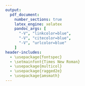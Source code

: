 ```yaml
---
output:
  pdf_document:
    number_sections: true
    latex_engine: xelatex
    pandoc_args: [
      "-V", "linkcolor=blue",
      "-V", "citecolor=blue",
      "-V", "urlcolor=blue"
    ]
header-includes:
  - \usepackage{fontspec}
  - \setmainfont{Times New Roman}
  - \usepackage{multicol}
  - \usepackage{ragged2e}
  - \usepackage{amsmath}
---
```


\title{\textbf{STOR 390: HOMEWORK 8}}
\author{\textbf{Riley Harper}}
\date{\textbf{\today}}
\maketitle


\renewcommand\abstractname{}
\renewcommand{\refname}{References in the Discussion}
\begin{abstract}
\textbf{Abstract:} This homework explores various aspects of data privacy and fairness in statistical analysis, integrating topics such as differential privacy and the ethical responsibilities surrounding data interpretation. By exploring the Randomized Response technique, we demonstrate its effectiveness in maintaining $\varepsilon$-differential privacy and protecting individual responses in sensitive surveys, where $\varepsilon = \ln(3)$. Additionally, we engage with regression models to control for confounding variables such as age and smoking status, illustrating how these factors can influence the outcomes in studies related to lung capacity.
\end{abstract}
\vspace{1em}
\begin{multicols}{2}

\section*{Question 1}
Prove that Randomized Response Differential Privacy is $\varepsilon-$differentially private. In particular, show that $\varepsilon = ln(3)$.  

The Randomized Response technique is a method used to protect the privacy of individuals in surveys, particularly for sensitive questions. The method involves the following steps,
\begin{enumerate}
    \item The respondent flips a fair coin.
    \item If the coin lands heads, they flip another coin,
    \begin{itemize}
        \item If the second coin lands heads, they answer ``Yes''.
        \item If the second coin lands tails, they answer ``No''.
    \end{itemize}
    \item If the coin lands tails, they answer truthfully.
\end{enumerate}

Let $f$ denote the true answer, where $f=1$ for ``Yes'' and $f=0$ for ``No''. The probability of responding  ``Yes'' ($Y=1$) is calculated as follows,
$$P[Y=1 \mid f=1] = \frac{1}{2} \cdot 1 + \frac{1}{2} \cdot \frac{1}{2} = \frac{3}{4}$$
$$P[Y=1 \mid f=0] = \frac{1}{2} \cdot 0 + \frac{1}{2} \cdot \frac{1}{2} = \frac{1}{4}$$

The definition of $\varepsilon$-differential privacy is given by,
$$\varepsilon := \ln\left(\frac{P[Y = y \mid f = 1]}{P[Y = y \mid f = 0]}\right)$$

If we let $y = 1$,
$$\varepsilon = \ln\left(\frac{P[Y = 1 \mid f = 1]}{P[Y = 1 \mid f = 0]}\right) = \ln\left(\frac{\frac{3}{4}}{\frac{1}{4}}\right) = \ln\left(3\right)$$

Therefore, the Randomized Response technique is $\varepsilon$-differentially private with $\varepsilon = \ln(3)$.

\section*{Question 2}
Recall the example of \textit{regressing out} a confounding variable we used in class.  Here, we established that not only is `age` related to lung capacity, but so too is `smoke`.  Interpret the model coefficients produced below, and in particular explain why including both `age` and `smoke` helps to control for confounding.  (\textit{Hint: This should involve interpreting your coefficients \textbf{marginally}.})

```r
library(mplot)
data(fev)

#see if smoking is related to age 
boxplotPlot <- boxplot(age~smoke, ylab = "AGE", xlab = "Smoke 0/1 No/Yes", data = fev)
correlation <- cor(fev$age, fev$fev)
cat("\n\\textbf{Correlation:} ", correlation, "\n")

#regress out your confounder 
mod <- lm(fev~age+smoke, data = fev)
# Generate summary and capture output
summaryOutput <- capture.output(print(summary(mod)))

# wrap text at specified width
wrap_text <- function(text, width) {
  wrapped_lines <- unlist(lapply(text, function(line) {
    strwrap(line, width = width, simplify = FALSE)
  }))
  return(wrapped_lines)
}

# apply text wrapping
wrapped_output <- wrap_text(summaryOutput, 45)  # Adjust width as needed for your column width
cat("\n\\textbf{Model Summary:}")
cat("\\begin{verbatim}")
cat(wrapped_output, sep = "\n")
cat("\\end{verbatim}")
```

\quad Including both `age' and `smoke' is essential for controlling the confounding effects these variables may have on lung capacity (FEV)-forced expiratory volume. Age is a primary determinant of lung capacity. Generally, lung capacity may increase in younger ages, peak, and then decline as part of the natural aging process. By including `age' in our regression, we adjust for these physiological changes with the aim of isolating the impact of other factors like smoking. Also, smoking status has been linked to lung health; smoking can significantly reduce lung capacity. Including this variable helps to quantify its impact on lung capacity while controlling for age differences among subjects. Including both `age' and `smoke' in the model allows us to mitigate the confounding influence one might have on the other. For example, if older individuals in the study are more likely to be smokers, not adjusting for age could lead to overestimating the impact of smoking on lung capacity.

The coefficients from our regression model give us the marginal effects of each variable,
\begin{itemize}
    \item The coefficient of `age' (0.230605) tells us lung capacity is expected to change by 0.230605 units with each additional unit change (in years) of age, holding smoking status constant.
    \item The coefficient of `smoke' (-0.208995) tells us us the lung capacity is expected to change by -0.208995 units with each additional unit change in smoking, holding age constant.
\end{itemize}

\section*{Question 3}
Describe one experimental design technique that could be used to mitigate \textit{known} confounders or batch effects (as opposed to latent batch effects).  

An effective experimental design technique to control for known confounders or batch effects is \textbf{stratified random sampling}. This method can be defined by dividing a population being observed or surveyed into smaller groups, known as strata, that are homogeneous with respect to one or more characteristics which are known to be confounders.

\textbf{Implementation of Stratified Random Sampling (SRS):}

\begin{itemize}
    \item \textbf{Strata Formation:} The first step is to identify the known confounder(s) which might impact the study outcome. The entire population is then divided into subgroups or strata based on these confounders. Each stratum should be homogeneous regarding the confounder (a few examples of confounders could be age, sex, socioeconomic status).
    \item \textbf{Random Sampling:} From each stratum, participants are randomly selected to participate in the study. This ensures that each stratum is represented proportionally or equally, depending on the study design.
    \item \textbf{Control Over Confounding:} By stratifying the population by known confounders, the impact of these confounders is controlled across the treatment groups, reducing their effect on the outcome variable.
\end{itemize}

\quad A few advantages to utilizing SRS include increased precision, improved validity, and efficiency. SRS improves the precision of the study by ensuring that the sample is more representative of the overall population, particularly regarding the confounders that are stratified. SRS also enhances the validity of the results by ensuring that the confounding variables are evenly distributed across all study groups, leading to more reliable and reproducible findings. Finally SRS requires a smaller sample size to achieve the same level of precision compared to simple random sampling, making it more efficient in terms of resources and time. SRS is particularly useful in observational studies and surveys where specific subgroups may have different responses or outcomes. By ensuring these subgroups are adequately represented and controlled for in the study, researchers can make more precise inferences about the effects of the variables being studied.

\section*{Question 4}
I have described our responsibility to proper interpretation as an \textit{obligation} or \textit{duty}.  How might a Kantian Deontologist defend such a claim?  

\quad From the perspective of Kantian Deontology, ethical behavior is grounded in adherence to universal maxims and the fulfillment of duties, irrespective of the consequences. According to Immanuel Kant, actions are morally right when they are performed out of duty and conform to universal law. This approach can be directly applied to the concept of the duty of proper interpretation. According to Kant's principle of universalizability, an act is morally acceptable if it can be universalized, meaning it can consistently be willed as a law that everyone should follow. In terms of proper interpretation, this means that if the act of interpreting information accurately and responsibly could be universalized, it becomes not only a preferable practice but a moral duty. This stems from the desire for a society where truth and understanding are upheld as common values. Kant’s Categorical Imperative demands that we act only according to maxims that could be adopted universally. This imperative implies that misinterpreting or distorting information would be contrary to this principle because it would not be desirable for such practices to become universal law. Thus, a Kantian Deontologist would argue that we have a moral duty to interpret correctly to respect and uphold the rationality and autonomy of all individuals affected by the interpretation. Further, Kant’s notion of treating humanity, whether in oneself or in another, always as an end and never merely as a means to an end, reinforces the duty to interpret accurately. This ensures that individuals are not misled or harmed through misinterpretation, thus respecting their autonomy and dignity.

\quad Therefore, from a Kantian Deontological perspective, proper interpretation is not merely a professional responsibility but a moral obligation. This statement aligns with Kant’s emphasis on actions that can be universally willed and that inherently respect the autonomy and dignity of others involved. Misinterpretation, by contrast, would undermine trust, dignity, and rational decision-making, thereby violating Kantian moral laws.

\section*{Question 5}
(Free Points) What was the most informative/interesting unit in this course?  The least?

\quad The most interesting unit for me was focused on statistical metrics of fairness, including Statistical Parity (SP) and Disparate Impact (DI). This was particularly engaging due to its relevance in real-world applications and my previous lack of knowledge on the subject. While I found the deep dive into COMPAS also enjoyable and fascinating, the lecture dedicated class-wide discussion felt somewhat repetitive, with the same points being reiterated without adding substantial new insights; I also have concerns about the grading of opinions in such discussions. This aspect of the course could potentially influence the objectivity and fairness of grading, especially in discussions on sensitive topics like fairness and bias.

\quad The least interesting unit for me was on differential privacy. Despite the clear importance of protecting privacy in data analysis, the presentation and explanation in class were somewhat underwhelming. I felt that more detailed examples or engaging visuals, similar to the exemplary bottle analogy used for SVMs, could have made this topic more accessible and intriguing for all students. Such enhancements to the lecture would've likely helped clarify the concepts covered in E-DP and enhance understanding, making the learning experience more effective and enjoyable.

\end{multicols}